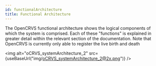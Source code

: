 ```yaml
---
id: functionalArchitecture
title: Functional Architecture
---
```



The OpenCRVS functional architecture shows the logical components of which the system is comprised. Each of these "functions" is explained in greater detail within the relevant section of the documentation. Note that OpenCRVS is currently only able to register the live birth and death

<img
  alt="oCRVS_systemArchitecture_2"
  src={useBaseUrl("img/oCRVS_systemArchitecture_2@2x.png")}
/>
